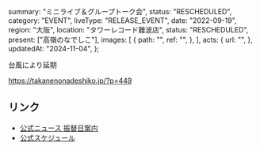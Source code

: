  summary: "ミニライブ＆グループトーク会",
  status: "RESCHEDULED",
  category: "EVENT",
  liveType: "RELEASE_EVENT",
  date: "2022-09-19",
  region: "大阪",
  location: "タワーレコード難波店",
  status: "RESCHEDULED",
  present: ["高嶺のなでしこ"],
  images: [
    {
      path: "",
      ref: "",
    },
  ],
  acts: {
    url: "",
  },
  updatedAt: "2024-11-04",
};

台風により延期

https://takanenonadeshiko.jp/?p=449

## リンク

- [公式ニュース 振替日案内](https://takanenonadeshiko.jp/?p=492)
- [公式スケジュール](https://takanenonadeshiko.jp/?p=438)
